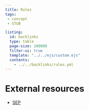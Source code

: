 ```yaml
---
title: Rules 
tags:
 - concept 
 - STUB

listing:
  id: backlinks
  type: table
  page-size: 100000
  filter-ui: true
  template: "../../ejs/custom.ejs"
  contents:
    - ../../backlinks/rules.yml
---
```


# External resources
- [SEP](https://plato.stanford.edu/entries/rule-following/)